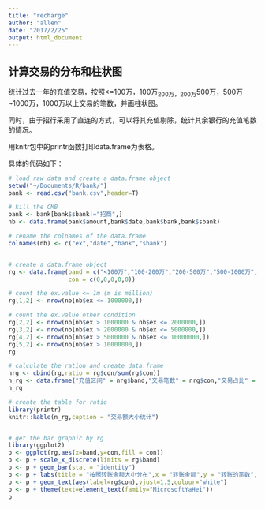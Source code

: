 ```yaml
---
title: "recharge"
author: "allen"
date: "2017/2/25"
output: html_document
---
```



## 计算交易的分布和柱状图

统计过去一年的充值交易，按照<=100万，100万~200万，200万~500万，500万~1000万，1000万以上交易的笔数，并画柱状图。

同时，由于招行采用了直连的方式，可以将其充值剔除，统计其余银行的充值笔数的情况。

用knitr包中的printr函数打印data.frame为表格。

具体的代码如下：

```r
# load raw data and create a data.frame object
setwd("~/Documents/R/bank/")
bank <- read.csv("bank.csv",header=T)

# kill the CMB 
bank <- bank[bank$sbank!="招商",]
nb <- data.frame(bank$amount,bank$date,bank$bank,bank$sbank)

# rename the colnames of the data.frame
colnames(nb) <- c("ex","date","bank","sbank")  


# create a data.frame object
rg <- data.frame(band = c("<100万","100-200万","200-500万","500-1000万",">1000万"),
                 con = c(0,0,0,0,0))

# count the ex.value <= 1m (m is million)
rg[1,2] <- nrow(nb[nb$ex <= 1000000,])

# count the ex.value other condition
rg[2,2] <- nrow(nb[nb$ex > 1000000 & nb$ex <= 2000000,])
rg[3,2] <- nrow(nb[nb$ex > 2000000 & nb$ex <= 5000000,])
rg[4,2] <- nrow(nb[nb$ex > 5000000 & nb$ex <= 10000000,])
rg[5,2] <- nrow(nb[nb$ex > 10000000,])
rg

# calculate the ration and create data.frame
nrg <- cbind(rg,ratio = rg$con/sum(rg$con))
n_rg <- data.frame("充值区间" = nrg$band,"交易笔数" = nrg$con,"交易占比" = paste(round(nrg$ratio*100,2),"%",sep=''))
n_rg

# create the table for ratio
library(printr)
knitr::kable(n_rg,caption = "交易额大小统计")


# get the bar graphic by rg
library(ggplot2)
p <- ggplot(rg,aes(x=band,y=con,fill = con))
p <- p + scale_x_discrete(limits = rg$band)
p <- p + geom_bar(stat = "identity")
p <- p + labs(title = "按照转账金额大小分布",x = "转账金额",y = "转账的笔数",fill = "转账金额（万元）")
p <- p + geom_text(aes(label=rg$con),vjust=1.5,colour="white")
p <- p + theme(text=element_text(family="MicrosoftYaHei"))
p

```

